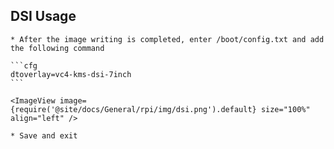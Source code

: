 
## DSI Usage

    * After the image writing is completed, enter /boot/config.txt and add the following command

    ```cfg
    dtoverlay=vc4-kms-dsi-7inch
    ```

    <ImageView image={require('@site/docs/General/rpi/img/dsi.png').default} size="100%" align="left" />

    * Save and exit